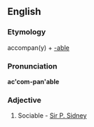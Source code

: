 ==English==

===Etymology===
accompan(y) + [[-able]]

===Pronunciation===
'''ac'com-pan'able'''
{{rfp}}

===Adjective===
{{infl|en|adjective}}

# {{obsolete}} Sociable - [[Sir P. Sidney]]